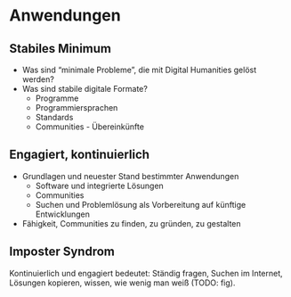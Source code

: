 # Anwendungen

## Stabiles Minimum

-   Was sind "minimale Probleme", die mit Digital Humanities gelöst werden?
-   Was sind stabile digitale Formate?
    -   Programme
    -   Programmiersprachen
    -   Standards
    -   Communities - Übereinkünfte

## Engagiert, kontinuierlich

-   Grundlagen und neuester Stand bestimmter Anwendungen
    -   Software und integrierte Lösungen
    -   Communities
    -   Suchen und Problemlösung als Vorbereitung auf künftige Entwicklungen
-   Fähigkeit, Communities zu finden, zu gründen, zu gestalten

## Imposter Syndrom

Kontinuierlich und engagiert bedeutet: Ständig fragen, Suchen im Internet, Lösungen kopieren, wissen, wie wenig man weiß (TODO: fig).
